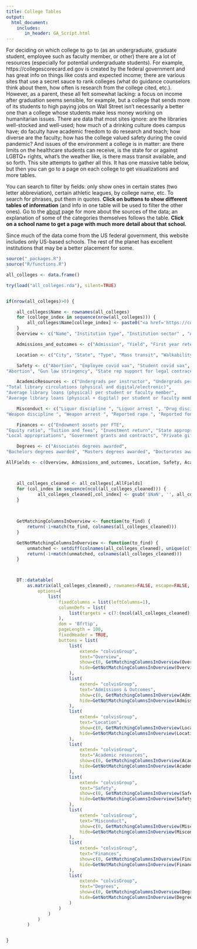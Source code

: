 ```yaml
---
title: College Tables
output:
  html_document:
    includes:
       in_header: GA_Script.html
---
```


For deciding on which college to go to (as an undergraduate, graduate student, employee such as faculty member, or other) there are a lot of resources (especially for potential undergraduate students). For example, https://collegescorecard.ed.gov is created by the federal government and has great info on things like costs and expected income; there are various sites that use a secret sauce to rank colleges (what do guidance counselors think about them, how often is research from the college cited, etc.). However, as a parent, these all felt somewhat lacking: a focus on income after graduation seems sensible, for example, but a college that sends more of its students to high paying jobs on Wall Street isn't necessarily a better one than a college whose students make less money working on humanitarian issues. There are data that most sites ignore: are the libraries well-stocked and well-used; how much of a drinking culture does campus have; do faculty have academic freedom to do research and teach; how diverse are the faculty; how has the college valued safety during the covid pandemic? And issues of the environment a college is in matter: are there limits on the healthcare students can receive, is the state for or against LGBTQ+ rights, what's the weather like, is there mass transit available, and so forth. This site attempts to gather all this. It has one massive table below, but then you can go to a page on each college to get visualizations and more tables.

You can search to filter by fields: only show ones in certain states (two letter abbreviation), certain athletic leagues, by college name, etc. To search for phrases, put them in quotes. **Click on buttons to show different tables of information** (and info in one table will be used to filter the other ones). Go to the [about](about.html) page for more about the sources of the data; an explanation of some of the categories themselves follows the table. **Click on a school name to get a page with much more detail about that school.**

Since much of the data come from the US federal government, this website includes only US-based schools. The rest of the planet has excellent institutions that may be a better placement for some.

```r
source("_packages.R")
source("R/functions.R")

all_colleges <- data.frame()

try(load("all_colleges.rda"), silent=TRUE)


if(nrow(all_colleges)>0) {

	all_colleges$Name <- rownames(all_colleges)
	for (college_index in sequence(nrow(all_colleges))) {
		all_colleges$Name[college_index] <- paste0("<a href='https://collegetables.info/", utils::URLencode(gsub(" ", "", all_colleges$Name[college_index])),  ".html'>", all_colleges$Name[college_index], "</a>")
	}
	Overview <- c("Name", "Institution type", "Institution sector" , "Avg net price for students with grants/scholarships","Undergraduate enrollment",  "Graduate enrollment", "Athletic conference" )

	Admissions_and_outcomes <- c("Admission", "Yield", "First year retention", "Graduation")

	Location <- c("City", "State", "Type", "Mass transit", "Walkability", "Local ecology", "Local biome", "Annual precipitation", "Warmest month max temp", "Coldest month min temp")

	Safety <- c("Abortion", "Employee covid vax", "Student covid vax", 
"Abortion", "Gun law stringency", "State rep support for legal contraception", "State rep support for same-sex and interracial marriages")

	AcademicResources <- c("Undergrads per instructor", "Undergrads per tenure-track professor", "Number of physical books", "Number of physical media", "Number of digital/electronic books", 
"Total library circulations (physical and digital/electronic)", 
"Average library loans (physical) per student or faculty member", 
"Average library loans (physical + digital) per student or faculty member")

	Misconduct <- c("Liquor discipline ", "Liquor arrest ", "Drug discipline ", "Drug arrest ", 
"Weapon discipline ", "Weapon arrest ", "Reported rape ", "Reported fondling ")

	Finances <- c("Endowment assets per FTE", 
"Equity ratio", "Tuition and fees", "Investment return", "State appropriations", 
"Local appropriations", "Government grants and contracts", "Private gifts  grants  and contracts")

	Degrees <- c("Associates degrees awarded", 
"Bachelors degrees awarded", "Masters degrees awarded", "Doctorates awarded")

AllFields <- c(Overview, Admissions_and_outcomes, Location, Safety, AcademicResources, Misconduct, Finances, Degrees)



	all_colleges_cleaned <- all_colleges[,AllFields]
	for (col_index in sequence(ncol(all_colleges_cleaned))) {
			all_colleges_cleaned[,col_index] <- gsub('$NaN', '', all_colleges_cleaned[,col_index])
	}

	
	
	GetMatchingColumnsInOverview <- function(to_find) {
		return(-1+match(to_find, colnames(all_colleges_cleaned)))	
	}

	GetNotMatchingColumnsInOverview <- function(to_find) {
		unmatched <- setdiff(colnames(all_colleges_cleaned), unique(c("Name", to_find)))
		return(-1+match(unmatched, colnames(all_colleges_cleaned)))	
	}



	DT::datatable(
		as.matrix(all_colleges_cleaned), rownames=FALSE, escape=FALSE, extensions = c('Buttons', 'FixedColumns', 'FixedHeader'),
			options=(
				list(
					fixedColumns = list(leftColumns=1),
					columnDefs = list(
 						list(targets = c(7:(ncol(all_colleges_cleaned)-1)), visible = FALSE)
 					),
					dom = 'Bfrtip',
					pageLength = 100,
		 			fixedHeader = TRUE,
					buttons = list(
						list(
							extend= "colvisGroup", 
							text="Overview", 
							show=c(0, GetMatchingColumnsInOverview(Overview)),
							hide=GetNotMatchingColumnsInOverview(Overview)
						),
						list(
							extend= "colvisGroup",
							text="Admissions & Outcomes",
							show=c(0, GetMatchingColumnsInOverview(Admissions_and_outcomes)), 
							hide=GetNotMatchingColumnsInOverview(Admissions_and_outcomes)
						),
						list(
							extend= "colvisGroup",
							text="Location",
							show=c(0, GetMatchingColumnsInOverview(Location)), 
							hide=GetNotMatchingColumnsInOverview(Location)
						),
						list(
							extend= "colvisGroup",
							text="Academic resources",
							show=c(0, GetMatchingColumnsInOverview(AcademicResources)), 
							hide=GetNotMatchingColumnsInOverview(AcademicResources)
						),
						list(
							extend= "colvisGroup",
							text="Safety",
							show=c(0, GetMatchingColumnsInOverview(Safety)), 
							hide=GetNotMatchingColumnsInOverview(Safety)
						),
						list(
							extend= "colvisGroup",
							text="Misconduct",
							show=c(0, GetMatchingColumnsInOverview(Misconduct)), 
							hide=GetNotMatchingColumnsInOverview(Misconduct)
						),
						list(
							extend= "colvisGroup",
							text="Finances",
							show=c(0, GetMatchingColumnsInOverview(Finances)), 
							hide=GetNotMatchingColumnsInOverview(Finances)
						),
						list(
							extend= "colvisGroup",
							text="Degrees",
							show=c(0, GetMatchingColumnsInOverview(Degrees)), 
							hide=GetNotMatchingColumnsInOverview(Degrees)
						)
					)
				)
			)
		)


}
```